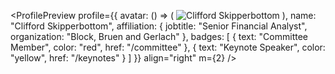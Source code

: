 

<ProfilePreview
  profile={{
    avatar: () => (
      <Image
        alt="Clifford Skipperbottom"
        borderRadius="circle"
        height={128}
        width={128}
        src="/avatar2.png"
      />
    ),
    name: "Clifford Skipperbottom",
    affiliation: {
      jobtitle: "Senior Financial Analyst",
      organization: "Block, Bruen and Gerlach"
    },
    badges: [
      { text: "Committee Member", color: "red", href: "/committee" },
      { text: "Keynote Speaker", color: "yellow", href: "/keynotes" }
    ]
  }}
  align="right"
  m={2}
/>
